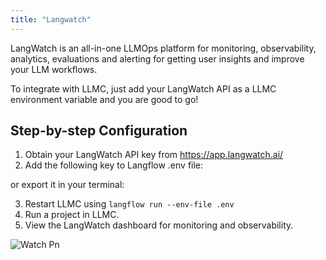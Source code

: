 ```yaml
---
title: "Langwatch"
---
```


LangWatch is an all-in-one LLMOps platform for monitoring, observability, analytics, evaluations and alerting for getting user insights and improve your LLM workflows.

To integrate with LLMC, just add your LangWatch API as a LLMC environment variable and you are good to go\!

## Step-by-step Configuration

1. Obtain your LangWatch API key from https://app.langwatch.ai/
2. Add the following key to Langflow .env file:

or export it in your terminal:

3. Restart LLMC using `langflow run --env-file .env`
4. Run a project in LLMC.
5. View the LangWatch dashboard for monitoring and observability.

![Watch Pn](/images/watch.png)